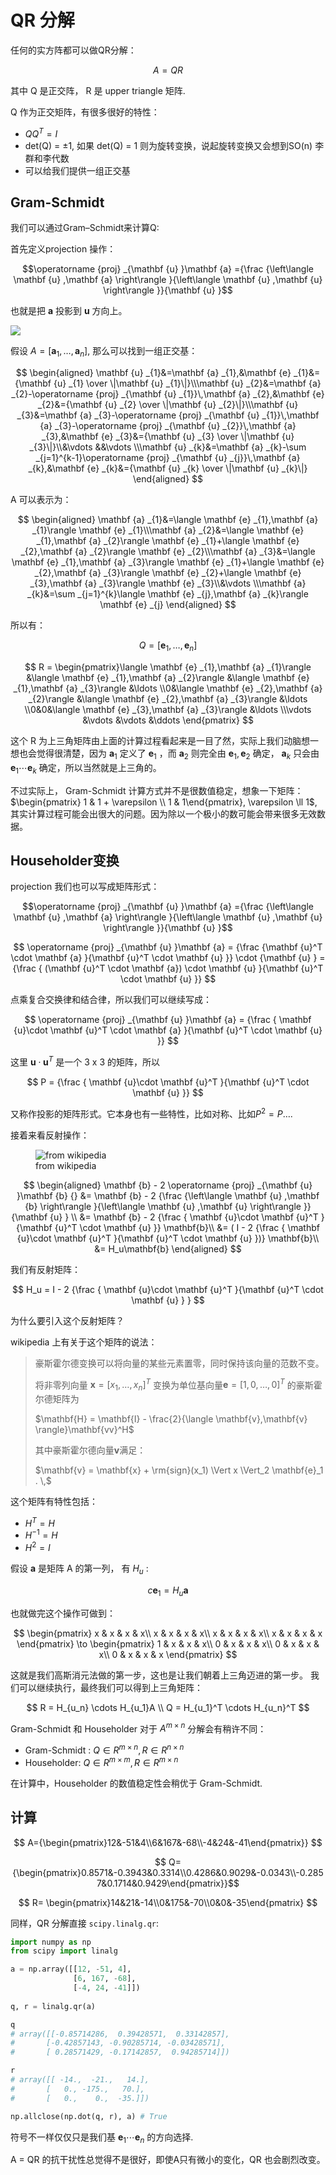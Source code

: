 # QR 分解
任何的实方阵都可以做QR分解：

$$A = QR$$

其中 Q 是正交阵， R 是 upper triangle 矩阵.

Q 作为正交矩阵，有很多很好的特性：

- $QQ^T = I$
- det(Q) = ±1, 如果 det(Q) = 1 则为旋转变换，说起旋转变换又会想到SO(n) 李群和李代数
- 可以给我们提供一组正交基


## Gram-Schmidt

我们可以通过Gram–Schmidt来计算Q:

首先定义projection 操作：

$$\operatorname {proj} _{\mathbf {u} }\mathbf {a} ={\frac {\left\langle \mathbf {u} ,\mathbf {a} \right\rangle }{\left\langle \mathbf {u} ,\mathbf {u} \right\rangle }}{\mathbf {u} }$$

也就是把 $\mathbf{a}$ 投影到 $\mathbf{u}$ 方向上。

![](images/QR_01_proj_v.png)


假设 $A=\left[\mathbf {a} _{1},\ldots ,\mathbf {a} _{n}\right]$, 那么可以找到一组正交基：

$$
\begin{aligned}
\mathbf {u} _{1}&=\mathbf {a} _{1},&\mathbf {e} _{1}&={\mathbf {u} _{1} \over \|\mathbf {u} _{1}\|}\\\mathbf {u} _{2}&=\mathbf {a} _{2}-\operatorname {proj} _{\mathbf {u} _{1}}\,\mathbf {a} _{2},&\mathbf {e} _{2}&={\mathbf {u} _{2} \over \|\mathbf {u} _{2}\|}\\\mathbf {u} _{3}&=\mathbf {a} _{3}-\operatorname {proj} _{\mathbf {u} _{1}}\,\mathbf {a} _{3}-\operatorname {proj} _{\mathbf {u} _{2}}\,\mathbf {a} _{3},&\mathbf {e} _{3}&={\mathbf {u} _{3} \over \|\mathbf {u} _{3}\|}\\&\vdots &&\vdots \\\mathbf {u} _{k}&=\mathbf {a} _{k}-\sum _{j=1}^{k-1}\operatorname {proj} _{\mathbf {u} _{j}}\,\mathbf {a} _{k},&\mathbf {e} _{k}&={\mathbf {u} _{k} \over \|\mathbf {u} _{k}\|}
\end{aligned}
$$

A 可以表示为：

$$
\begin{aligned}
\mathbf {a} _{1}&=\langle \mathbf {e} _{1},\mathbf {a} _{1}\rangle \mathbf {e} _{1}\\\mathbf {a} _{2}&=\langle \mathbf {e} _{1},\mathbf {a} _{2}\rangle \mathbf {e} _{1}+\langle \mathbf {e} _{2},\mathbf {a} _{2}\rangle \mathbf {e} _{2}\\\mathbf {a} _{3}&=\langle \mathbf {e} _{1},\mathbf {a} _{3}\rangle \mathbf {e} _{1}+\langle \mathbf {e} _{2},\mathbf {a} _{3}\rangle \mathbf {e} _{2}+\langle \mathbf {e} _{3},\mathbf {a} _{3}\rangle \mathbf {e} _{3}\\&\vdots \\\mathbf {a} _{k}&=\sum _{j=1}^{k}\langle \mathbf {e} _{j},\mathbf {a} _{k}\rangle \mathbf {e} _{j}
\end{aligned}
$$


所以有：

$$Q=\left[\mathbf {e} _{1},\ldots ,\mathbf {e} _{n}\right]$$


$$
R = \begin{pmatrix}\langle \mathbf {e} _{1},\mathbf {a} _{1}\rangle &\langle \mathbf {e} _{1},\mathbf {a} _{2}\rangle &\langle \mathbf {e} _{1},\mathbf {a} _{3}\rangle &\ldots \\0&\langle \mathbf {e} _{2},\mathbf {a} _{2}\rangle &\langle \mathbf {e} _{2},\mathbf {a} _{3}\rangle &\ldots \\0&0&\langle \mathbf {e} _{3},\mathbf {a} _{3}\rangle &\ldots \\\vdots &\vdots &\vdots &\ddots \end{pmatrix}
$$


这个 R 为上三角矩阵由上面的计算过程看起来是一目了然，实际上我们动脑想一想也会觉得很清楚，因为 $\mathbf{a}_{1}$  定义了 $\mathbf{e}_{1}$ ，而  $\mathbf{a} _{2}$ 则完全由  $\mathbf{e}_{1},  \mathbf{e}_{2}$  确定， $\mathbf{a}_{k}$ 只会由  $\mathbf{e}_{1} \cdots \mathbf {e}_{k}$  确定，所以当然就是上三角的。

不过实际上， Gram-Schmidt 计算方式并不是很数值稳定，想象一下矩阵：$\begin{pmatrix} 1 & 1 +  \varepsilon \\ 1 & 1\end{pmatrix}, \varepsilon  \ll 1$,其实计算过程可能会出很大的问题。因为除以一个极小的数可能会带来很多无效数据。

## Householder变换
 
projection 我们也可以写成矩阵形式：

$$\operatorname {proj} _{\mathbf {u} }\mathbf {a} ={\frac {\left\langle \mathbf {u} ,\mathbf {a} \right\rangle }{\left\langle \mathbf {u} ,\mathbf {u} \right\rangle }}{\mathbf {u} }$$

$$
\operatorname {proj} _{\mathbf {u} }\mathbf {a} = {\frac  {\mathbf {u}^T \cdot \mathbf {a} }{\mathbf {u}^T \cdot \mathbf {u} }} \cdot  {\mathbf {u} }  =  {\frac  { (\mathbf {u}^T \cdot \mathbf {a})  \cdot \mathbf {u}  }{\mathbf {u}^T \cdot \mathbf {u} }}
$$

点乘复合交换律和结合律，所以我们可以继续写成：

$$
\operatorname {proj} _{\mathbf {u} }\mathbf {a} =  {\frac  { \mathbf {u}\cdot \mathbf {u}^T  \cdot \mathbf {a}  }{\mathbf {u}^T \cdot \mathbf {u} }}
$$

这里 $\mathbf {u}\cdot \mathbf {u}^T$ 是一个 3 x 3 的矩阵，所以

$$
P =  {\frac  { \mathbf {u}\cdot \mathbf {u}^T  }{\mathbf {u}^T \cdot \mathbf {u} }}
$$

又称作投影的矩阵形式。它本身也有一些特性，比如对称、比如$P^2 = P$....

接着来看反射操作：

![from wikipedia](images/QR_02_HouseholderReflection.png)

$$
\begin{aligned}
\mathbf {b} - 2 \operatorname {proj} _{\mathbf {u} }\mathbf {b} {}
&= \mathbf {b} - 2 {\frac {\left\langle \mathbf {u} ,\mathbf {b} \right\rangle }{\left\langle \mathbf {u} ,\mathbf {u} \right\rangle }}{\mathbf {u} } \\
&= \mathbf {b} - 2 {\frac  { \mathbf {u}\cdot \mathbf {u}^T  }{\mathbf {u}^T \cdot \mathbf {u} }} \mathbf{b}\\
&=  ( I - 2 {\frac  { \mathbf {u}\cdot \mathbf {u}^T  }{\mathbf {u}^T \cdot \mathbf {u} })} \mathbf{b}\\
&= H_u\mathbf{b} 
\end{aligned}
$$

我们有反射矩阵：

$$
H_u = I - 2 {\frac  { \mathbf {u}\cdot \mathbf {u}^T  }{\mathbf {u}^T \cdot \mathbf {u} } } 
$$

为什么要引入这个反射矩阵？

wikipedia 上有关于这个矩阵的说法：

> 豪斯霍尔德变换可以将向量的某些元素置零，同时保持该向量的范数不变。
> 
> 将非零列向量 $\mathbf{x}=[x_1,\ldots,x_n ]^T$ 变换为单位基向量$\mathbf{e}=[1,0,\ldots,0]^T$ 的豪斯霍尔德矩阵为
> 
> $\mathbf{H} = \mathbf{I} - \frac{2}{\langle \mathbf{v},\mathbf{v} \rangle}\mathbf{vv}^H$
> 
> 其中豪斯霍尔德向量$\mathbf{v}$满足：
> 
> $\mathbf{v} = \mathbf{x} + \rm{sign}(x_1) \Vert x \Vert_2 \mathbf{e}_1 . \,$


这个矩阵有特性包括：

-  $H^{T}=H$
-  $H^{-1}=H$
-  $H^{2}=I$


假设 $\mathbf{a}$ 是矩阵 A 的第一列， 有 $H_u$ :

$$
c\mathbf{e}_1 = H_u \mathbf{a}
$$



也就做完这个操作可做到：

$$
\begin{pmatrix} x & x & x & x\\
x & x & x & x\\
x & x & x & x\\
x & x & x & x \end{pmatrix} \to
\begin{pmatrix} 1 & x & x & x\\
0 & x & x & x\\
0 & x & x & x\\
0 & x & x & x \end{pmatrix} 
$$


这就是我们高斯消元法做的第一步，这也是让我们朝着上三角迈进的第一步。 我们可以继续执行，最终我们可以得到上三角矩阵：

$$
R = H_{u_n} \cdots H_{u_1}A \\
Q = H_{u_1}^T \cdots H_{u_n}^T
$$

Gram-Schmidt 和 Householder 对于 $A^{m \times n}$ 分解会有稍许不同：


- Gram-Schmidt : $Q \in R^{m \times n}, R \in R^{n \times n}$
- Householder: $Q \in R^{m \times m}, R \in R^{m \times n}$


在计算中，Householder 的数值稳定性会稍优于 Gram-Schmidt.

## 计算

$$
A={\begin{pmatrix}12&-51&4\\6&167&-68\\-4&24&-41\end{pmatrix}}
$$

$$
Q={\begin{pmatrix}0.8571&-0.3943&0.3314\\0.4286&0.9029&-0.0343\\-0.2857&0.1714&0.9429\end{pmatrix}}$$


$$
R= \begin{pmatrix}14&21&-14\\0&175&-70\\0&0&-35\end{pmatrix}
$$


同样，QR 分解直接 `scipy.linalg.qr`:

```python
import numpy as np
from scipy import linalg

a = np.array([[12, -51, 4],
              [6, 167, -68],
              [-4, 24, -41]])
              
q, r = linalg.qr(a)

q
# array([[-0.85714286,  0.39428571,  0.33142857],
#       [-0.42857143, -0.90285714, -0.03428571],
#       [ 0.28571429, -0.17142857,  0.94285714]])

r 
# array([[ -14.,  -21.,   14.],
#       [   0., -175.,   70.],
#       [   0.,    0.,  -35.]])

np.allclose(np.dot(q, r), a) # True
```

符号不一样仅仅只是我们基 $\mathbf{e}_1\cdots \mathbf{e}_n$ 的方向选择.


A = QR 的抗干扰性总觉得不是很好，即使A只有微小的变化，QR 也会剧烈改变。